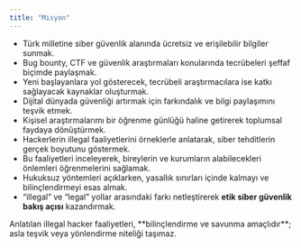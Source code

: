 ```yaml
---
title: "Misyon"
---
```


- Türk milletine siber güvenlik alanında ücretsiz ve erişilebilir bilgiler sunmak.
- Bug bounty, CTF ve güvenlik araştırmaları konularında tecrübeleri şeffaf biçimde paylaşmak.
- Yeni başlayanlara yol gösterecek, tecrübeli araştırmacılara ise katkı sağlayacak kaynaklar oluşturmak.
- Dijital dünyada güvenliği artırmak için farkındalık ve bilgi paylaşımını teşvik etmek.
- Kişisel araştırmalarımı bir öğrenme günlüğü haline getirerek toplumsal faydaya dönüştürmek.
- Hackerlerin illegal faaliyetlerini örneklerle anlatarak, siber tehditlerin gerçek boyutunu göstermek.
- Bu faaliyetleri inceleyerek, bireylerin ve kurumların alabilecekleri önlemleri öğrenmelerini sağlamak.
- Hukuksuz yöntemleri açıklarken, yasallık sınırları içinde kalmayı ve bilinçlendirmeyi esas almak.
-  “illegal” ve “legal” yollar arasındaki farkı netleştirerek **etik siber güvenlik bakış açısı**  kazandırmak.

<Warning>
  Anlatılan illegal hacker faaliyetleri, **bilinçlendirme ve savunma amaçlıdır**; asla teşvik veya yönlendirme niteliği taşımaz.
</Warning>